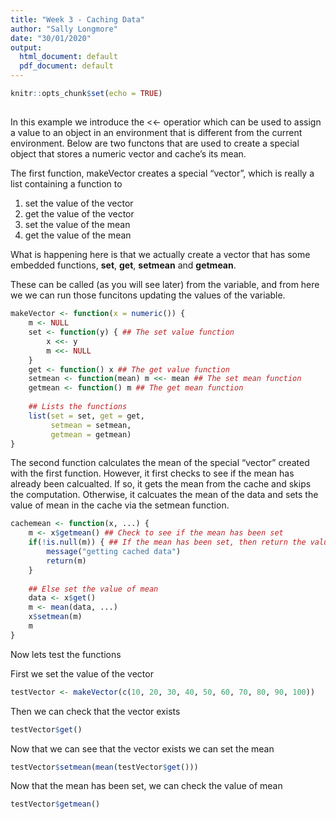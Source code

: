 ```yaml
---
title: "Week 3 - Caching Data"
author: "Sally Longmore"
date: "30/01/2020"
output:
  html_document: default
  pdf_document: default
---
```


```r
knitr::opts_chunk$set(echo = TRUE)
```

## 


In this example we introduce the <<- operatior which can be used to assign
a value to an object in an environment that is different from the current
environment. Below are two functons that are used to create a special object
that stores a numeric vector and cache's its mean.

The first function, makeVector creates a special "vector", which is really a
list containing a function to

1. set the value of the vector
2. get the value of the vector
3. set the value of the mean
4. get the value of the mean

What is happening here is that we actually create a vector that has some
embedded functions, **set**, **get**, **setmean** and **getmean**.

These can be called (as you will see later) from the variable, and from here we
we can run those funcitons updating the values of the variable.

```r
makeVector <- function(x = numeric()) {
    m <- NULL
    set <- function(y) { ## The set value function
        x <<- y
        m <<- NULL
    }
    get <- function() x ## The get value function
    setmean <- function(mean) m <<- mean ## The set mean function
    getmean <- function() m ## The get mean function
    
    ## Lists the functions
    list(set = set, get = get,
         setmean = setmean,
         getmean = getmean)
}
```

The second function calculates the mean of the special "vector" created with
the first function. However, it first checks to see if the mean has already
been calcualted. If so, it gets the mean from the cache and skips the
computation. Otherwise, it calcuates the mean of the data and sets the value
of mean in the cache via the setmean function.

```r
cachemean <- function(x, ...) {
    m <- x$getmean() ## Check to see if the mean has been set
    if(!is.null(m)) { ## If the mean has been set, then return the value
        message("getting cached data")
        return(m)
    }
    
    ## Else set the value of mean
    data <- x$get()
    m <- mean(data, ...)
    x$setmean(m)
    m
}
```

Now lets test the functions

First we set the value of the vector

```r
testVector <- makeVector(c(10, 20, 30, 40, 50, 60, 70, 80, 90, 100))
```

Then we can check that the vector exists

```r
testVector$get()
```

Now that we can see that the vector exists we can set the mean

```r
testVector$setmean(mean(testVector$get()))
```

Now that the mean has been set, we can check the value of mean

```r
testVector$getmean()
```

